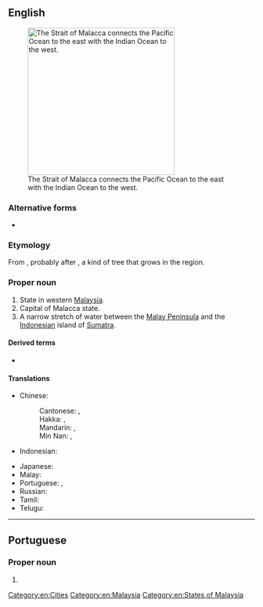 {{also|malacca}}
==English==
{{wikipedia}}
[[Image:Strait of malacca.jpg|thumb|right|300px|The Strait of Malacca connects the Pacific Ocean to the east with the Indian Ocean to the west.]]

===Alternative forms===
* {{l|en|Melaka}}

===Etymology===
From {{der|en|ms|Melaka}}, probably after {{m|ms|melaka}}, a kind of tree that grows in the region.

===Proper noun===
{{en-proper noun}}

# State in western [[Malaysia]].
# Capital of Malacca state.
# A narrow stretch of water between the [[Malay Peninsula]] and the [[Indonesia]]n island of [[Sumatra]].

====Derived terms====
* {{l|en|Malacca cane}}

====Translations====
{{trans-top|state in Malaysia}}
* Chinese:
*: Cantonese: {{t|yue|馬六甲|sc=Hani}}, {{t|yue|马六甲|tr=maa5 luk6 gaap3|sc=Hani}}
*: Hakka: {{t|hak|馬六甲|sc=Hani}}, {{t|hak|马六甲|tr=Mâ-liuk-kap|sc=Hani}}
*: Mandarin: {{t+|cmn|馬六甲}}, {{t+|cmn|马六甲|tr=Mǎliùjiǎ}}
*: Min Nan: {{t|nan|馬六甲|sc=Hani}}, {{t|nan|马六甲|tr=Má-la̍k-kah|sc=Hani}}
* Indonesian: {{t+|id|Melaka}}
{{trans-mid}}
* Japanese: {{t|ja|マラッカ|tr=Marakka|sc=Jpan}}
* Malay: {{t|ms|Melaka}}
* Portuguese: {{t|pt|Malaca|f}}, {{t|pt|Málaca|f}}
* Russian: {{t+|ru|Мала́кка|f}}
* Tamil: {{t|ta|மலாக்கா|sc=Hans}}
* Telugu: {{t|te|మలక్కా}}
{{trans-bottom}}

[[Category:en:Cities]]
[[Category:en:Malaysia]]
[[Category:en:States of Malaysia]]

----

==Portuguese==

===Proper noun===
{{pt-proper noun|f}}

# {{alternative spelling of|Malaca|lang=pt}}